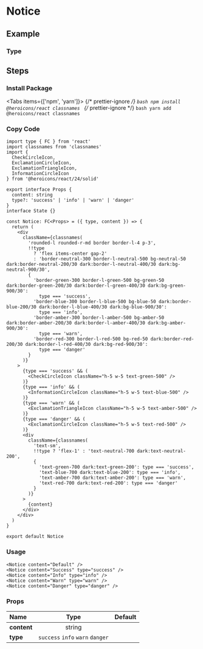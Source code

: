 
<BackTop />

# Notice

## Example

### Type

<div className="mt-4 space-y-4">
  <Notice content="Default" />
  <Notice content="Success" type="success" />
  <Notice content="Info" type="info" />
  <Notice content="Warn" type="warn" />
  <Notice content="Danger" type="danger" />
</div>

## Steps

<div className="steps">

### Install Package

<Tabs items={['npm', 'yarn']}>
  {/* prettier-ignore */}
  <Tab>
    ```bash
    npm install @heroicons/react classnames
    ```
    </Tab>
  {/* prettier-ignore */}
  <Tab>
    ```bash
    yarn add @heroicons/react classnames
    ```
</Tab>
</Tabs>

### Copy Code

```tsx filename="components/Notice/index.tsx"
import type { FC } from 'react'
import classnames from 'classnames'
import {
  CheckCircleIcon,
  ExclamationCircleIcon,
  ExclamationTriangleIcon,
  InformationCircleIcon
} from '@heroicons/react/24/solid'

export interface Props {
  content: string
  type?: 'success' | 'info' | 'warn' | 'danger'
}
interface State {}

const Notice: FC<Props> = ({ type, content }) => {
  return (
    <div
      className={classnames(
        'rounded-l rounded-r-md border border-l-4 p-3',
        !!type
          ? 'flex items-center gap-2'
          : 'border-neutral-300 border-l-neutral-500 bg-neutral-50 dark:border-neutral-200/30 dark:border-l-neutral-400/30 dark:bg-neutral-900/30',
        {
          'border-green-300 border-l-green-500 bg-green-50 dark:border-green-200/30 dark:border-l-green-400/30 dark:bg-green-900/30':
            type === 'success',
          'border-blue-300 border-l-blue-500 bg-blue-50 dark:border-blue-200/30 dark:border-l-blue-400/30 dark:bg-blue-900/30':
            type === 'info',
          'border-amber-300 border-l-amber-500 bg-amber-50 dark:border-amber-200/30 dark:border-l-amber-400/30 dark:bg-amber-900/30':
            type === 'warn',
          'border-red-300 border-l-red-500 bg-red-50 dark:border-red-200/30 dark:border-l-red-400/30 dark:bg-red-900/30':
            type === 'danger'
        }
      )}
    >
      {type === 'success' && (
        <CheckCircleIcon className="h-5 w-5 text-green-500" />
      )}
      {type === 'info' && (
        <InformationCircleIcon className="h-5 w-5 text-blue-500" />
      )}
      {type === 'warn' && (
        <ExclamationTriangleIcon className="h-5 w-5 text-amber-500" />
      )}
      {type === 'danger' && (
        <ExclamationCircleIcon className="h-5 w-5 text-red-500" />
      )}
      <div
        className={classnames(
          'text-sm',
          !!type ? 'flex-1' : 'text-neutral-700 dark:text-neutral-200',
          {
            'text-green-700 dark:text-green-200': type === 'success',
            'text-blue-700 dark:text-blue-200': type === 'info',
            'text-amber-700 dark:text-amber-200': type === 'warn',
            'text-red-700 dark:text-red-200': type === 'danger'
          }
        )}
      >
        {content}
      </div>
    </div>
  )
}

export default Notice
```

### Usage

```tsx
<Notice content="Default" />
<Notice content="Success" type="success" />
<Notice content="Info" type="info" />
<Notice content="Warn" type="warn" />
<Notice content="Danger" type="danger" />
```

</div>

### Props

| Name                    |               Type               | Default |
| :---------------------- | :------------------------------: | :-----: |
| **content**<Required /> |              string              |         |
| **type**                | `success` `info` `warn` `danger` |         |

<Comment />
